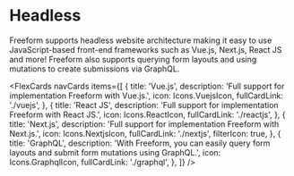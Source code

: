 

# Headless

Freeform supports headless website architecture making it easy to use JavaScript-based front-end frameworks such as Vue.js, Next.js, React JS and more! Freeform also supports querying form layouts and using mutations to create submissions via GraphQL.

<FlexCards
  navCards
  items={[
    {
      title: 'Vue.js',
      description: 'Full support for implementation Freeform with Vue.js.',
      icon: Icons.VuejsIcon,
      fullCardLink: './vuejs',
    },
    {
      title: 'React JS',
      description: 'Full support for implementation Freeform with React JS.',
      icon: Icons.ReactIcon,
      fullCardLink: './reactjs',
    },
    {
      title: 'Next.js',
      description: 'Full support for implementation Freeform with Next.js.',
      icon: Icons.NextjsIcon,
      fullCardLink: './nextjs',
      filterIcon: true,
    },
    {
      title: 'GraphQL',
      description:
        'With Freeform, you can easily query form layouts and submit form mutations using GraphQL.',
      icon: Icons.GraphqlIcon,
      fullCardLink: './graphql',
    },
  ]}
/>
